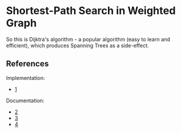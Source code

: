 = Shortest-Path Search in Weighted Graph =
So this is  Dijktra's algorithm - a popular algorithm (easy to learn and efficient), which produces Spanning Trees as a side-effect.

== References ==
Implementation:
* [http://renaud.waldura.com/doc/java/dijkstra/]

Documentation:
* [http://en.wikipedia.org/w/index.php?title=Dijkstra%27s_algorithm&oldid=454569329]
* [http://xlinux.nist.gov/dads/HTML/dijkstraalgo.html]
* [http://www.personal.kent.edu/~rmuhamma/Algorithms/MyAlgorithms/GraphAlgor/dijkstraAlgor.htm]

